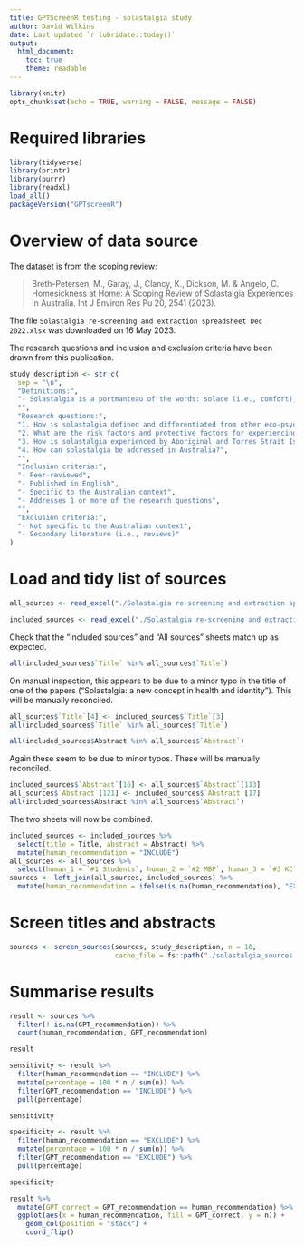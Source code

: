 ```yaml
---
title: GPTScreenR testing - solastalgia study
author: David Wilkins
date: Last updated `r lubridate::today()`
output:
  html_document:
    toc: true
    theme: readable
---
```


```r
library(knitr)
opts_chunk$set(echo = TRUE, warning = FALSE, message = FALSE)
```

# Required libraries

```r
library(tidyverse)
library(printr)
library(purrr)
library(readxl)
load_all()
packageVersion("GPTscreenR")
```

# Overview of data source

The dataset is from the scoping review:

> Breth-Petersen, M., Garay, J., Clancy, K., Dickson, M. & Angelo, C. Homesickness at Home: A Scoping Review of Solastalgia Experiences in Australia. Int J Environ Res Pu 20, 2541 (2023).

The file `Solastalgia re-screening and extraction spreadsheet Dec 2022.xlsx` was downloaded on 16 May 2023.

The research questions and inclusion and exclusion criteria have been drawn from this publication.

```r
study_description <- str_c(
  sep = "\n",
  "Definitions:",
  "- Solastalgia is a portmanteau of the words: solace (i.e., comfort), algos (i.e., pain or suffering) and nostalgia. Thus, solastalgia refers to the pain and distress caused by the loss or inability to derive solace when there is the lived experience of physical desolation in a home environment.",
  "",
  "Research questions:",
  "1. How is solastalgia defined and differentiated from other eco-psychological terms in Australian literature?",
  "2. What are the risk factors and protective factors for experiencing solastalgia in Australia?",
  "3. How is solastalgia experienced by Aboriginal and Torres Strait Islander peoples?",
  "4. How can solastalgia be addressed in Australia?",
  "",
  "Inclusion criteria:",
  "- Peer-reviewed",
  "- Published in English",
  "- Specific to the Australian context",
  "- Addresses 1 or more of the research questions",
  "",
  "Exclusion criteria:",
  "- Not specific to the Australian context",
  "- Secondary literature (i.e., reviews)"
)
```

# Load and tidy list of sources

```r
all_sources <- read_excel("./Solastalgia re-screening and extraction spreadsheet Dec 2022.xlsx", sheet = "Search Results", range = "A2:J152")

included_sources <- read_excel("./Solastalgia re-screening and extraction spreadsheet Dec 2022.xlsx", sheet = "Included papers", range = "A2:J20")
```

Check that the "Included sources" and "All sources" sheets match up as expected.

```r
all(included_sources$`Title` %in% all_sources$`Title`)
```

On manual inspection, this appears to be due to a minor typo in the title of one of the papers ("Solastalgia: a new concept in health and identity"). This will be manually reconciled.

```r
all_sources$`Title`[4] <- included_sources$`Title`[3]
all(included_sources$`Title` %in% all_sources$`Title`)
```

```r
all(included_sources$Abstract %in% all_sources$`Abstract`)
```

Again these seem to be due to minor typos. These will be manually reconciled.

```r
included_sources$`Abstract`[16] <- all_sources$`Abstract`[113]
all_sources$`Abstract`[121] <- included_sources$`Abstract`[17]
all(included_sources$Abstract %in% all_sources$`Abstract`)
```

The two sheets will now be combined.

```r
included_sources <- included_sources %>%
  select(title = Title, abstract = Abstract) %>%
  mutate(human_recommendation = "INCLUDE")
all_sources <- all_sources %>%
  select(human_1 = `#1 Students`, human_2 = `#2 MBP`, human_3 = `#3 KC`, title = Title, abstract = Abstract)
sources <- left_join(all_sources, included_sources) %>%
  mutate(human_recommendation = ifelse(is.na(human_recommendation), "EXCLUDE", "INCLUDE"))
```

# Screen titles and abstracts

```r
sources <- screen_sources(sources, study_description, n = 10,
                          cache_file = fs::path("./solastalgia_sources.rds"))
```

# Summarise results

```r
result <- sources %>%
  filter(! is.na(GPT_recommendation)) %>%
  count(human_recommendation, GPT_recommendation)

result

sensitivity <- result %>%
  filter(human_recommendation == "INCLUDE") %>%
  mutate(percentage = 100 * n / sum(n)) %>%
  filter(GPT_recommendation == "INCLUDE") %>%
  pull(percentage)

sensitivity

specificity <- result %>%
  filter(human_recommendation == "EXCLUDE") %>%
  mutate(percentage = 100 * n / sum(n)) %>%
  filter(GPT_recommendation == "EXCLUDE") %>%
  pull(percentage)

specificity

result %>%
  mutate(GPT_correct = GPT_recommendation == human_recommendation) %>%
  ggplot(aes(x = human_recommendation, fill = GPT_correct, y = n)) +
    geom_col(position = "stack") +
    coord_flip()
```
